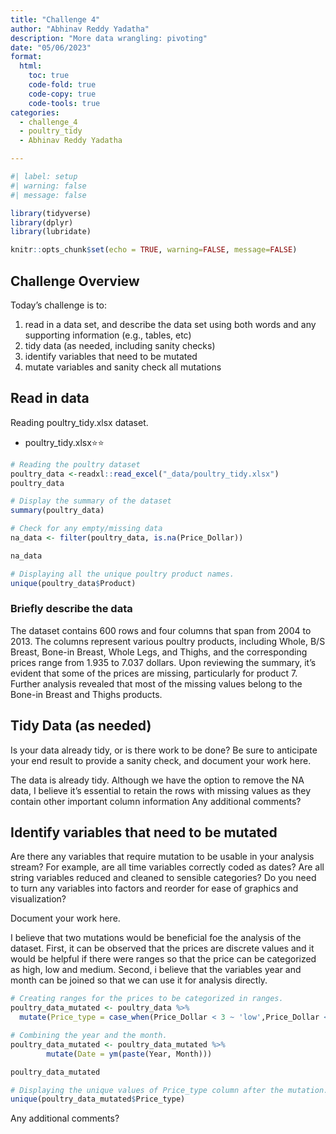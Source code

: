 ```yaml
---
title: "Challenge 4"
author: "Abhinav Reddy Yadatha"
description: "More data wrangling: pivoting"
date: "05/06/2023"
format:
  html:
    toc: true
    code-fold: true
    code-copy: true
    code-tools: true
categories:
  - challenge_4
  - poultry_tidy
  - Abhinav Reddy Yadatha

---
```


```r
#| label: setup
#| warning: false
#| message: false

library(tidyverse)
library(dplyr)
library(lubridate)

knitr::opts_chunk$set(echo = TRUE, warning=FALSE, message=FALSE)
```

## Challenge Overview

Today's challenge is to:

1)  read in a data set, and describe the data set using both words and any supporting information (e.g., tables, etc)
2)  tidy data (as needed, including sanity checks)
3)  identify variables that need to be mutated
4)  mutate variables and sanity check all mutations

## Read in data

Reading poultry_tidy.xlsx dataset.

-   poultry_tidy.xlsx⭐⭐

```r
# Reading the poultry dataset
poultry_data <-readxl::read_excel("_data/poultry_tidy.xlsx")
poultry_data

# Display the summary of the dataset
summary(poultry_data)

# Check for any empty/missing data
na_data <- filter(poultry_data, is.na(Price_Dollar))

na_data

# Displaying all the unique poultry product names.
unique(poultry_data$Product)


```

### Briefly describe the data

The dataset contains 600 rows and four columns that span from 2004 to 2013. The columns represent various poultry products, including Whole, B/S Breast, Bone-in Breast, Whole Legs, and Thighs, and the corresponding prices range from 1.935 to 7.037 dollars. Upon reviewing the summary, it's evident that some of the prices are missing, particularly for product 7. Further analysis revealed that most of the missing values belong to the Bone-in Breast and Thighs products.

## Tidy Data (as needed)

Is your data already tidy, or is there work to be done? Be sure to anticipate your end result to provide a sanity check, and document your work here.

The data is already tidy. Although we have the option to remove the NA data, I believe it's essential to retain the rows with missing values as they contain other important column information
Any additional comments?

## Identify variables that need to be mutated

Are there any variables that require mutation to be usable in your analysis stream? For example, are all time variables correctly coded as dates? Are all string variables reduced and cleaned to sensible categories? Do you need to turn any variables into factors and reorder for ease of graphics and visualization?

Document your work here.


I believe that two mutations would be beneficial foe the analysis of the dataset. First, it can be observed that the prices are discrete values and it would be helpful if there were ranges so that the price can be categorized as high, low and medium.
Second, i believe that the variables year and month can be joined so that we can use it for analysis directly.

```r

# Creating ranges for the prices to be categorized in ranges.
poultry_data_mutated <- poultry_data %>%
  mutate(Price_type = case_when(Price_Dollar < 3 ~ 'low',Price_Dollar < 5 ~ 'medium', Price_Dollar > 5 ~ 'high'))

# Combining the year and the month.
poultry_data_mutated <- poultry_data_mutated %>%
        mutate(Date = ym(paste(Year, Month)))

poultry_data_mutated

# Displaying the unique values of Price_type column after the mutation.
unique(poultry_data_mutated$Price_type)

```

Any additional comments?
